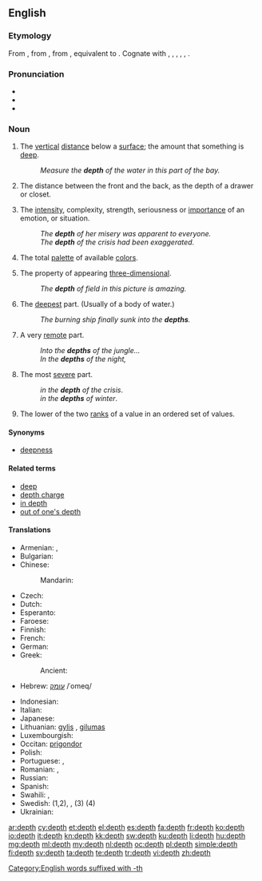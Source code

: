 ==English==

===Etymology===
From {{etyl|enm|en}} {{term|depthe|lang=enm}}, from {{etyl|ang}} {{recons|diepþ|dīepþ|depth|lang=ang}}, from {{proto|Germanic|diupiþō|depth|lang=en}}, equivalent to {{suffix|deep|th}}. Cognate with {{etyl|fy|-}} {{term|djipte||depth|lang=fy}}, {{etyl|nl|-}} {{term|diepte||depth|lang=nl}}, {{etyl|gml|-}} {{term|depede|dēpede|depth|lang=gml}}, {{etyl|da|-}} {{term|dybde||depth|lang=da}}, {{etyl|is|-}} {{term|dýpt||depth|lang=is}}, {{etyl|got|-}} {{term|𐌳𐌹𐌿𐍀𐌹𐌸𐌰||depth|tr=diupiþa|lang=got}}.

===Pronunciation===
* {{IPA|/dɛpθ/}}
* {{audio|en-us-depth.ogg|Audio (US)}}
* {{rhymes|ɛpθ}}

===Noun===
{{en-noun}}

# The [[vertical]] [[distance]] below a [[surface]]; the amount that something is [[deep]].
#: ''Measure the '''depth''' of the water in this part of the bay.''
# The distance between the front and the back, as the depth of a drawer or closet.
# {{figuratively}} The [[intensity]], complexity, strength, seriousness or [[importance]] of an emotion, or situation.
#: ''The '''depth''' of her misery was apparent to everyone.''
#: ''The '''depth''' of the crisis had been exaggerated.''
# {{computing|colors}} The total [[palette]] of available [[color]]s.
# {{arts|photography}} The property of appearing [[three-dimensional]].
#: ''The '''depth''' of field in this picture is amazing.''
# {{literary|usually plural}} The [[deepest]] part. (Usually of a body of water.)
#: ''The burning ship finally sunk into the '''depths'''.''
# {{literary|usually plural}} A very [[remote]] part.
#: ''Into the '''depths''' of the jungle...''
#: ''In the '''depths''' of the night,''
# The most [[severe]] part.
#: ''in the '''depth''' of the crisis''.
#: ''in the '''depths''' of winter''.
# {{statistics}} The lower of the two [[rank]]s of a value in an ordered set of values.
{{examples-right|width=40%|sense=statistics|examples=<TABLE ALIGN=RIGHT border="1" cellpadding="5" cellspacing="0">
<TR><TD></TD><TD COLSPAN="9">Ordered Batch of 9 Values</TD></TR>
<TR ALIGN=RIGHT><TD>Value</TD><TD>15</TD><TD>32</TD><TD>45</TD><TD>48</TD><TD>49</TD><TD>56</TD><TD>69</TD><TD>77</TD><TD>97</TD></TR>
<TR ALIGN=RIGHT><TD>'''Depth'''</TD><TD>1</TD><TD>2</TD><TD>3</TD><TD>4</TD><TD>5</TD><TD>4</TD><TD>3</TD><TD>2</TD><TD>1</TD></TR></TABLE>}}

====Synonyms====
* [[deepness]]

====Related terms====
* [[deep]]
* [[depth charge]]
* [[in depth]]
* [[out of one's depth]]

====Translations====
{{trans-top|vertical distance below a surface}}
* Armenian: {{t|hy|խորություն|tr=xorut’yun}},  {{t-|hy|խորք|tr=xork’}}
* Bulgarian: {{t+|bg|дълбочина|f}}
* Chinese:
*: Mandarin: {{t|zh|深度|tr=shēndù|sc=Hani}}
* Czech: {{t-|cs|hloubka|f}}
* Dutch: {{t+|nl|diepte|f}}
* Esperanto: {{t|eo|profundo}}
* Faroese: {{t|fo|dýpi|n}}
* Finnish: {{t+|fi|syvyys}}
* French: {{t+|fr|profondeur|f}}
* German: {{t+|de|Tiefe|f}}
* Greek: {{t+|el|βάθος|n|tr=vathos}}
*: Ancient: {{tø|grc|βυθὀς|sc=polytonic}}
* Hebrew: [[עומק]] /ʿomeq/ {{m}}
{{trans-mid}}
* Indonesian: {{t-|id|dalam|alt=kedalaman|xs=Indonesian}}
* Italian: {{t+|it|profondità|f}}
* Japanese: {{t|ja|深い|tr=ふかさ, fukasa|alt=深さ|sc=Jpan}}
* Lithuanian: [[gylis]] {{m}}, [[gilumas]] {{m}}
* Luxembourgish: {{t|lb|Déift|f}}
* Occitan: [[prigondor]] {{f}}
* Polish: {{t|pl|głębokość|f}}
* Portuguese: {{t+|pt|profundidade|f}}, {{t|pt|fundura|f}}
* Romanian: {{t|ro|adâncime}}, {{t|ro|profunzime}}
* Russian: {{t|ru|глубина|f|tr=glubiná|sc=Cyrl}}
* Spanish: {{t+|es|profundidad|f}}
* Swahili: {{t+|sw|kina|xs=Swahili}},  {{t+|sw|kiini|xs=Swahili}}
* Swedish: {{t+|sv|djup|n}} (1,2),  {{t|sv|vidd|c}}, (3) {{t|sv|färgdjup}} (4)
* Ukrainian: {{t|uk|глибина|f|tr=hlybyná|sc=Cyrl}}
{{trans-bottom}}

[[Category:English words suffixed with -th]]

[[ar:depth]]
[[cy:depth]]
[[et:depth]]
[[el:depth]]
[[es:depth]]
[[fa:depth]]
[[fr:depth]]
[[ko:depth]]
[[io:depth]]
[[it:depth]]
[[kn:depth]]
[[kk:depth]]
[[sw:depth]]
[[ku:depth]]
[[li:depth]]
[[hu:depth]]
[[mg:depth]]
[[ml:depth]]
[[my:depth]]
[[nl:depth]]
[[oc:depth]]
[[pl:depth]]
[[simple:depth]]
[[fi:depth]]
[[sv:depth]]
[[ta:depth]]
[[te:depth]]
[[tr:depth]]
[[vi:depth]]
[[zh:depth]]